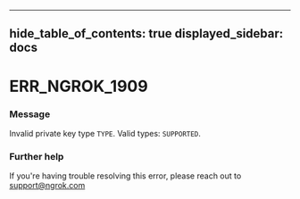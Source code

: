 

---
hide_table_of_contents: true
displayed_sidebar: docs
---


# ERR_NGROK_1909

### Message
Invalid private key type `TYPE`. Valid types: `SUPPORTED`.

<ErrorDetails error="err_ngrok_1909" />



### Further help
If you're having trouble resolving this error, please reach out to [support@ngrok.com](mailto:support@ngrok.com?subject=Help%20with%20ERR_NGROK_1909)

